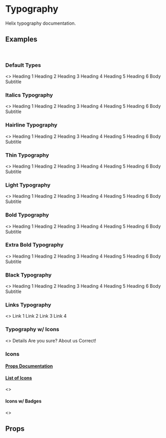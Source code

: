 
<Meta title="Typography" component={Typography} />

# Typography
Helix typography documentation.

## Examples
<br />

### Default Types
<Preview>
  <Story name="Default Typography">
    <>
      <Typography variant="h1">Heading 1</Typography>
      <Typography variant="h2">Heading 2</Typography>
      <Typography variant="h3">Heading 3</Typography>
      <Typography variant="h4">Heading 4</Typography>
      <Typography variant="h5">Heading 5</Typography>
      <Typography variant="h6">Heading 6</Typography>
      <Typography variant="body">Body</Typography>
      <Typography variant="subtitle">Subtitle</Typography>
    </>
  </Story>
</Preview>

### Italics Typography
<Preview>
  <Story name="Italics Typography">
    <>
      <Typography variant="h1" italic>Heading 1</Typography>
      <Typography variant="h2" italic>Heading 2</Typography>
      <Typography variant="h3" italic>Heading 3</Typography>
      <Typography variant="h4" italic>Heading 4</Typography>
      <Typography variant="h5" italic>Heading 5</Typography>
      <Typography variant="h6" italic>Heading 6</Typography>
      <Typography variant="body" italic>Body</Typography>
      <Typography variant="subtitle" italic>Subtitle</Typography>
    </>
  </Story>
</Preview>

### Hairline Typography
<Preview>
  <Story name="Hairline Typography">
    <>
      <Typography variant="h1" weight="hairline">Heading 1</Typography>
      <Typography variant="h2" weight="hairline">Heading 2</Typography>
      <Typography variant="h3" weight="hairline">Heading 3</Typography>
      <Typography variant="h4" weight="hairline">Heading 4</Typography>
      <Typography variant="h5" weight="hairline">Heading 5</Typography>
      <Typography variant="h6" weight="hairline">Heading 6</Typography>
      <Typography variant="body" weight="hairline">Body</Typography>
      <Typography variant="subtitle" weight="hairline">Subtitle</Typography>
    </>
  </Story>
</Preview>

### Thin Typography
<Preview>
  <Story name="Thin Typography">
    <>
      <Typography variant="h1" weight="thin">Heading 1</Typography>
      <Typography variant="h2" weight="thin">Heading 2</Typography>
      <Typography variant="h3" weight="thin">Heading 3</Typography>
      <Typography variant="h4" weight="thin">Heading 4</Typography>
      <Typography variant="h5" weight="thin">Heading 5</Typography>
      <Typography variant="h6" weight="thin">Heading 6</Typography>
      <Typography variant="body" weight="thin">Body</Typography>
      <Typography variant="subtitle" weight="thin">Subtitle</Typography>
    </>
  </Story>
</Preview>

### Light Typography
<Preview>
  <Story name="Light Typography">
    <>
      <Typography variant="h1" weight="light">Heading 1</Typography>
      <Typography variant="h2" weight="light">Heading 2</Typography>
      <Typography variant="h3" weight="light">Heading 3</Typography>
      <Typography variant="h4" weight="light">Heading 4</Typography>
      <Typography variant="h5" weight="light">Heading 5</Typography>
      <Typography variant="h6" weight="light">Heading 6</Typography>
      <Typography variant="body" weight="light">Body</Typography>
      <Typography variant="subtitle" weight="light">Subtitle</Typography>
    </>
  </Story>
</Preview>

### Bold Typography
<Preview>
  <Story name="Bold Typography">
    <>
      <Typography variant="h1" weight="bold">Heading 1</Typography>
      <Typography variant="h2" weight="bold">Heading 2</Typography>
      <Typography variant="h3" weight="bold">Heading 3</Typography>
      <Typography variant="h4" weight="bold">Heading 4</Typography>
      <Typography variant="h5" weight="bold">Heading 5</Typography>
      <Typography variant="h6" weight="bold">Heading 6</Typography>
      <Typography variant="body" weight="bold">Body</Typography>
      <Typography variant="subtitle" weight="bold">Subtitle</Typography>
    </>
  </Story>
</Preview>

### Extra Bold Typography
<Preview>
  <Story name="Extra Bold Typography">
    <>
      <Typography variant="h1" weight="extrabold">Heading 1</Typography>
      <Typography variant="h2" weight="extrabold">Heading 2</Typography>
      <Typography variant="h3" weight="extrabold">Heading 3</Typography>
      <Typography variant="h4" weight="extrabold">Heading 4</Typography>
      <Typography variant="h5" weight="extrabold">Heading 5</Typography>
      <Typography variant="h6" weight="extrabold">Heading 6</Typography>
      <Typography variant="body" weight="extrabold">Body</Typography>
      <Typography variant="subtitle" weight="extrabold">Subtitle</Typography>
    </>
  </Story>
</Preview>

### Black Typography
<Preview>
  <Story name="Black Typography">
    <>
      <Typography variant="h1" weight="black">Heading 1</Typography>
      <Typography variant="h2" weight="black">Heading 2</Typography>
      <Typography variant="h3" weight="black">Heading 3</Typography>
      <Typography variant="h4" weight="black">Heading 4</Typography>
      <Typography variant="h5" weight="black">Heading 5</Typography>
      <Typography variant="h6" weight="black">Heading 6</Typography>
      <Typography variant="body" weight="black">Body</Typography>
      <Typography variant="subtitle" weight="black">Subtitle</Typography>
    </>
  </Story>
</Preview>

### Links Typography
<Preview>
  <Story name="Links Typography">
    <>
      <Typography href="https://google.com" className="text-lg" variant="link" italic>Link 1</Typography>
      <Typography href="https://google.com" className="text-lg" variant="link" weight="thin">Link 2</Typography>
      <Typography href="https://google.com" className="text-secondary text-lg" variant="link" weight="bold">Link 3</Typography>
      <Typography href="https://google.com" className="text-secondary text-lg" variant="link">Link 4</Typography>
    </>
  </Story>
</Preview>

### Typography w/ Icons
<Preview>
  <Story name="Typography w/ Icons">
    <>
      <Typography variant="body" className="flex items-center text-secondary mt-2" iconProps={{ icon: 'align-left', className:'mr-2' }}>Details</Typography>
      <Typography variant="body" className="flex items-center text-secondary mt-2" iconProps={{ icon: 'help', className:'mr-2' }}>Are you sure?</Typography>
      <Typography variant="body" className="flex items-center text-secondary mt-2" iconProps={{ icon: 'info-sign', className:'mr-2' }}>About us</Typography>
      <Typography variant="body" className="flex items-center text-secondary mt-2" iconProps={{ icon: 'tick-circle', className:'mr-2' }}>Correct!</Typography>
    </>
  </Story>
</Preview>

### Icons
#### [Props Documentation](https://blueprintjs.com/docs/#core/components/icon)
#### [List of Icons](https://blueprintjs.com/docs/#icons)

<Preview>
  <Story name="Icons">
    <>
      <Typography variant="icon" className="text-secondary mr-2" icon="align-left" />
      <Typography variant="icon" className="text-secondary mr-2" icon="help" />
      <Typography variant="icon" className="text-secondary mr-2" icon="info-sign" />
      <Typography variant="icon" className="text-secondary mr-2" icon="tick-circle" />
      <Typography variant="icon" className="text-secondary mr-2" icon="add" />
      <Typography variant="icon" className="text-secondary mr-2" icon="add-to-artifact" />
      <Typography variant="icon" className="text-secondary mr-2" icon="filter-open" />
      <Typography variant="icon" className="text-secondary mr-2" icon="git-merge" />
      <Typography variant="icon" className="text-secondary mr-2" icon="git-pull" />
      <Typography variant="icon" className="text-secondary mr-2" icon="graph-remove" />
      <Typography variant="icon" className="text-secondary mr-2" icon="reset" />
      <Typography variant="icon" className="text-secondary mr-2" icon="sort" />
    </>
  </Story>
</Preview>

#### Icons w/ Badges
<Preview>
  <Story name="Icons w/Badge">
    <>
      <Typography badgeProps={{ className: 'p-2', value:'14' }} variant="icon" className="text-secondary mr-2" icon="align-left" iconSize={18} />
      <Typography badgeProps={{ className: 'p-2', value: '1', intent: 'dark-red' }} variant="icon" className="text-secondary mr-2" icon="notifications" iconSize={18} />
      <Typography badgeProps={{ className: 'p-2', value: '12', intent: 'blue' }} variant="icon" className="text-secondary mr-2" icon="info-sign" iconSize={18} />
      <Typography badgeProps={{ className: 'p-2', value: '99+', intent: 'green' }} variant="icon" className="text-secondary mr-2" icon="tick-circle" iconSize={18} />
      <Typography badgeProps={{ className: 'p-2', value: '1', intent: 'dark-yellow' }} variant="icon" className="text-secondary mr-2" icon="add" iconSize={18} />
    </>
  </Story>
</Preview>

## Props
<Props of={Typography} />